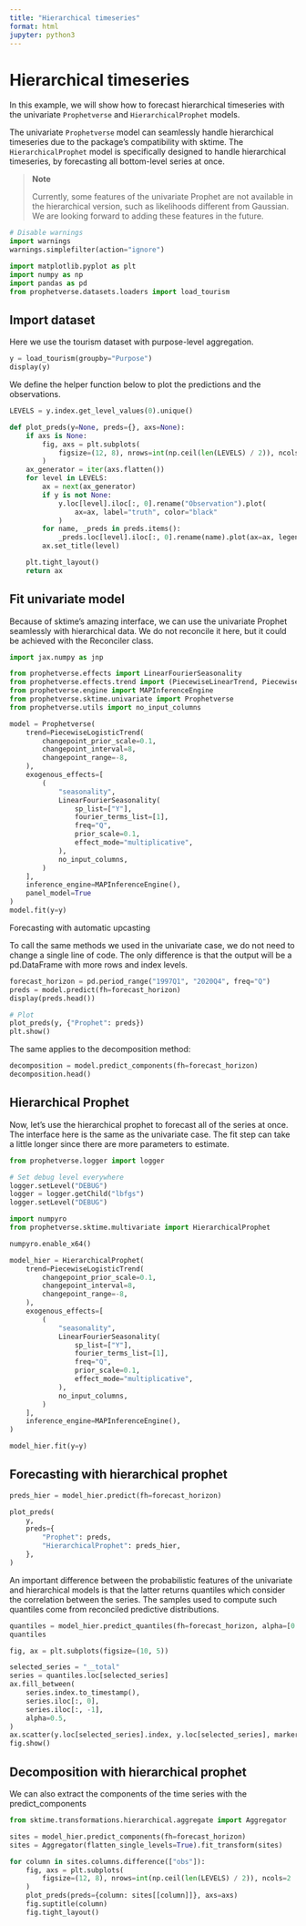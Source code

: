 ```yaml
---
title: "Hierarchical timeseries"
format: html
jupyter: python3
---
```


# Hierarchical timeseries

In this example, we will show how to forecast hierarchical timeseries with the univariate `Prophetverse` and `HierarchicalProphet` models.

The univariate `Prophetverse` model can seamlessly handle hierarchical timeseries due to the package's compatibility with sktime. The `HierarchicalProphet` model is specifically designed to handle hierarchical timeseries, by forecasting all bottom-level series at once.

> **Note**
> 
> Currently, some features of the univariate Prophet are not available in the hierarchical version, such as likelihoods different from Gaussian. We are looking forward to adding these features in the future.


```python
# Disable warnings
import warnings
warnings.simplefilter(action="ignore")
```


```python

import matplotlib.pyplot as plt
import numpy as np
import pandas as pd
from prophetverse.datasets.loaders import load_tourism

```

## Import dataset

Here we use the tourism dataset with purpose-level aggregation.

```python

y = load_tourism(groupby="Purpose")
display(y)

```

We define the helper function below to plot the predictions and the observations.

```python

LEVELS = y.index.get_level_values(0).unique()

def plot_preds(y=None, preds={}, axs=None):
    if axs is None:
        fig, axs = plt.subplots(
            figsize=(12, 8), nrows=int(np.ceil(len(LEVELS) / 2)), ncols=2
        )
    ax_generator = iter(axs.flatten())
    for level in LEVELS:
        ax = next(ax_generator)
        if y is not None:
            y.loc[level].iloc[:, 0].rename("Observation").plot(
                ax=ax, label="truth", color="black"
            )
        for name, _preds in preds.items():
            _preds.loc[level].iloc[:, 0].rename(name).plot(ax=ax, legend=True)
        ax.set_title(level)

    plt.tight_layout()
    return ax

```

## Fit univariate model

Because of sktime’s amazing interface, we can use the univariate Prophet seamlessly with hierarchical data. We do not reconcile it here, but it could be achieved with the Reconciler class.

```python

import jax.numpy as jnp

from prophetverse.effects import LinearFourierSeasonality
from prophetverse.effects.trend import (PiecewiseLinearTrend, PiecewiseLogisticTrend)
from prophetverse.engine import MAPInferenceEngine
from prophetverse.sktime.univariate import Prophetverse
from prophetverse.utils import no_input_columns

model = Prophetverse(
    trend=PiecewiseLogisticTrend(
        changepoint_prior_scale=0.1,
        changepoint_interval=8,
        changepoint_range=-8,
    ),
    exogenous_effects=[
        (
            "seasonality",
            LinearFourierSeasonality(
                sp_list=["Y"],
                fourier_terms_list=[1],
                freq="Q",
                prior_scale=0.1,
                effect_mode="multiplicative",
            ),
            no_input_columns,
        )
    ],
    inference_engine=MAPInferenceEngine(),
    panel_model=True
)
model.fit(y=y)

```

Forecasting with automatic upcasting

To call the same methods we used in the univariate case, we do not need to change a single line of code. The only difference is that the output will be a pd.DataFrame with more rows and index levels.

```python

forecast_horizon = pd.period_range("1997Q1", "2020Q4", freq="Q")
preds = model.predict(fh=forecast_horizon)
display(preds.head())

# Plot
plot_preds(y, {"Prophet": preds})
plt.show()

```

The same applies to the decomposition method:

```python

decomposition = model.predict_components(fh=forecast_horizon)
decomposition.head()

```

## Hierarchical Prophet

Now, let’s use the hierarchical prophet to forecast all of the series at once. The interface here is the same as the univariate case. The fit step can take a little longer since there are more parameters to estimate.

```python

from prophetverse.logger import logger

# Set debug level everywhere
logger.setLevel("DEBUG")
logger = logger.getChild("lbfgs")
logger.setLevel("DEBUG")

import numpyro
from prophetverse.sktime.multivariate import HierarchicalProphet

numpyro.enable_x64()

model_hier = HierarchicalProphet(
    trend=PiecewiseLogisticTrend(
        changepoint_prior_scale=0.1,
        changepoint_interval=8,
        changepoint_range=-8,
    ),
    exogenous_effects=[
        (
            "seasonality",
            LinearFourierSeasonality(
                sp_list=["Y"],
                fourier_terms_list=[1],
                freq="Q",
                prior_scale=0.1,
                effect_mode="multiplicative",
            ),
            no_input_columns,
        )
    ],
    inference_engine=MAPInferenceEngine(),
)

model_hier.fit(y=y)

```

## Forecasting with hierarchical prophet

```python

preds_hier = model_hier.predict(fh=forecast_horizon)

plot_preds(
    y,
    preds={
        "Prophet": preds,
        "HierarchicalProphet": preds_hier,
    },
)

```

An important difference between the probabilistic features of the univariate and hierarchical models is that the latter returns quantiles which consider the correlation between the series. The samples used to compute such quantiles come from reconciled predictive distributions.

```python

quantiles = model_hier.predict_quantiles(fh=forecast_horizon, alpha=[0.05, 0.95])
quantiles

```

```python

fig, ax = plt.subplots(figsize=(10, 5))

selected_series = "__total"
series = quantiles.loc[selected_series]
ax.fill_between(
    series.index.to_timestamp(),
    series.iloc[:, 0],
    series.iloc[:, -1],
    alpha=0.5,
)
ax.scatter(y.loc[selected_series].index, y.loc[selected_series], marker="o", color="k", alpha=1)
fig.show()

```

## Decomposition with hierarchical prophet

We can also extract the components of the time series with the predict_components

```python

from sktime.transformations.hierarchical.aggregate import Aggregator

sites = model_hier.predict_components(fh=forecast_horizon)
sites = Aggregator(flatten_single_levels=True).fit_transform(sites)

for column in sites.columns.difference(["obs"]):
    fig, axs = plt.subplots(
        figsize=(12, 8), nrows=int(np.ceil(len(LEVELS) / 2)), ncols=2
    )
    plot_preds(preds={column: sites[[column]]}, axs=axs)
    fig.suptitle(column)
    fig.tight_layout()

```

